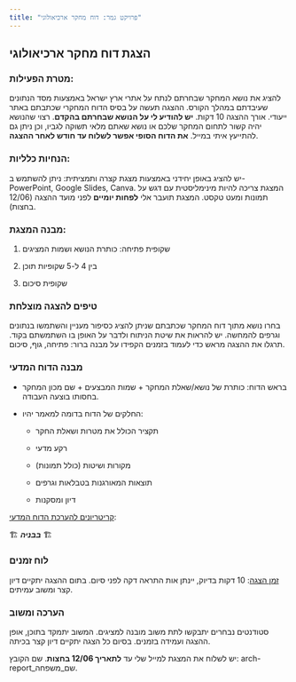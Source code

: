 ```yaml
---
title: "פרויקט גמר: דוח מחקר ארכיאולוגי"
---
```


## הצגת דוח מחקר ארכיאולוגי

### מטרת הפעילות:

להציג את נושא המחקר שבחרתם לנתח על אתרי ארץ ישראל באמצעות מסד הנתונים שעיבדתם במהלך הקורס. ההצגה תעשה על בסיס הדוח המחקרי שכתבתם באתר ייעודי. אורך ההצגה 10 דקות. **יש להודיע לי על הנושא שבחרתם בהקדם**. רצוי שהנושא יהיה קשור לתחום המחקר שלכם או נושא שאתם מלאי תשוקה לגביו, וכן ניתן גם להתייעץ איתי במייל. **את הדוח הסופי אפשר לשלוח עד חודש לאחר ההצגה**.

### הנחיות כלליות:

יש להציג באופן יחידני באמצעות מצגת קצרה ותמציתית: ניתן להשתמש ב-PowerPoint, Google Slides, Canva. המצגת צריכה להיות מינימליסטית עם דגש על תמונות ומעט טקסט. המצגת תועבר אלי **לפחות יומיים** לפני מועד ההצגה (12/06 בחצות).

### מבנה המצגת:

1.  שקופית פתיחה: כותרת הנושא ושמות המציגים

2.  בין 4 ל-5 שקופיות תוכן

3.  שקופית סיכום

### טיפים להצגה מוצלחת

בחרו נושא מתוך דוח המחקר שכתבתם שניתן להציג כסיפור מעניין והשתמשו בנתונים וגרפים להמחשה. יש להראות את שיטת הניתוח ולדבר על האופן בו השתמשתם בקוד. תרגלו את ההצגה מראש כדי לעמוד בזמנים הקפידו על מבנה ברור: פתיחה, גוף, סיכום.

### מבנה הדוח המדעי

-   בראש הדוח: כותרת של נושא/שאלת המחקר + שמות המבצעים + שם מכון המחקר בחסותו בוצעה העבודה. 

-   החלקים של הדוח בדומה למאמר יהיו: 

    -   תקציר הכולל את מטרות ושאלת החקר 

    -   רקע מדעי 

    -   מקורות ושיטות (כולל תמונות)

    -   תוצאות המאורגנות בטבלאות וגרפים

    -   דיון ומסקנות

[קריטריונים להערכת הדוח המדעי]{.underline}:

🏗️ ***בבניה*** 🏗️

### לוח זמנים

[זמן הצגה]{.underline}: 10 דקות בדיוק, יינתן אות התראה דקה לפני סיום. בתום ההצגה יתקיים דיון קצר ומשוב עמיתים.

### הערכה ומשוב

סטודנטים נבחרים יתבקשו לתת משוב מובנה למציגים. המשוב יתמקד בתוכן, אופן ההצגה ועמידה בזמנים. בסיום כל הצגה יתקיים דיון קצר בכיתה.

יש לשלוח את המצגת למייל שלי עד **לתאריך 12/06 בחצות**. שם הקובץ: arch-report_שם_משפחה.
